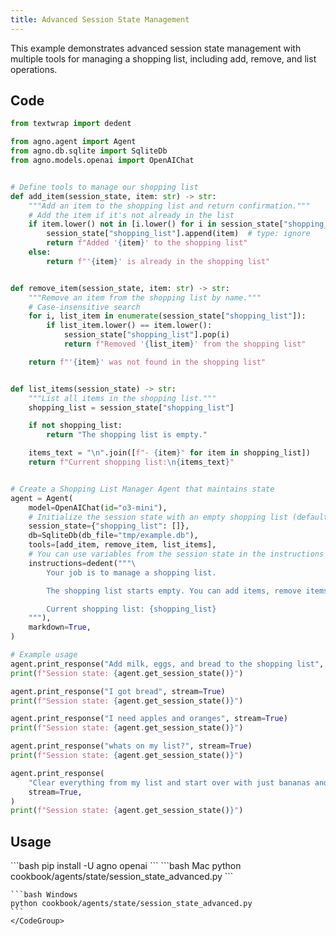 ```yaml
---
title: Advanced Session State Management
---
```


This example demonstrates advanced session state management with multiple tools for managing a shopping list, including add, remove, and list operations.

## Code

```python cookbook/agents/state/session_state_advanced.py
from textwrap import dedent

from agno.agent import Agent
from agno.db.sqlite import SqliteDb
from agno.models.openai import OpenAIChat


# Define tools to manage our shopping list
def add_item(session_state, item: str) -> str:
    """Add an item to the shopping list and return confirmation."""
    # Add the item if it's not already in the list
    if item.lower() not in [i.lower() for i in session_state["shopping_list"]]:
        session_state["shopping_list"].append(item)  # type: ignore
        return f"Added '{item}' to the shopping list"
    else:
        return f"'{item}' is already in the shopping list"


def remove_item(session_state, item: str) -> str:
    """Remove an item from the shopping list by name."""
    # Case-insensitive search
    for i, list_item in enumerate(session_state["shopping_list"]):
        if list_item.lower() == item.lower():
            session_state["shopping_list"].pop(i)
            return f"Removed '{list_item}' from the shopping list"

    return f"'{item}' was not found in the shopping list"


def list_items(session_state) -> str:
    """List all items in the shopping list."""
    shopping_list = session_state["shopping_list"]

    if not shopping_list:
        return "The shopping list is empty."

    items_text = "\n".join([f"- {item}" for item in shopping_list])
    return f"Current shopping list:\n{items_text}"


# Create a Shopping List Manager Agent that maintains state
agent = Agent(
    model=OpenAIChat(id="o3-mini"),
    # Initialize the session state with an empty shopping list (default session state for all sessions)
    session_state={"shopping_list": []},
    db=SqliteDb(db_file="tmp/example.db"),
    tools=[add_item, remove_item, list_items],
    # You can use variables from the session state in the instructions
    instructions=dedent("""\
        Your job is to manage a shopping list.

        The shopping list starts empty. You can add items, remove items by name, and list all items.

        Current shopping list: {shopping_list}
    """),
    markdown=True,
)

# Example usage
agent.print_response("Add milk, eggs, and bread to the shopping list", stream=True)
print(f"Session state: {agent.get_session_state()}")

agent.print_response("I got bread", stream=True)
print(f"Session state: {agent.get_session_state()}")

agent.print_response("I need apples and oranges", stream=True)
print(f"Session state: {agent.get_session_state()}")

agent.print_response("whats on my list?", stream=True)
print(f"Session state: {agent.get_session_state()}")

agent.print_response(
    "Clear everything from my list and start over with just bananas and yogurt",
    stream=True,
)
print(f"Session state: {agent.get_session_state()}")
```

## Usage

<Steps>
  <Snippet file="create-venv-step.mdx" />

  <Step title="Install libraries">
    ```bash
    pip install -U agno openai
    ```
  </Step>

  <Step title="Run Agent">
    <CodeGroup>
    ```bash Mac
    python cookbook/agents/state/session_state_advanced.py
    ```
    
    ```bash Windows
    python cookbook/agents/state/session_state_advanced.py
    ```
    </CodeGroup>
  </Step>
</Steps>